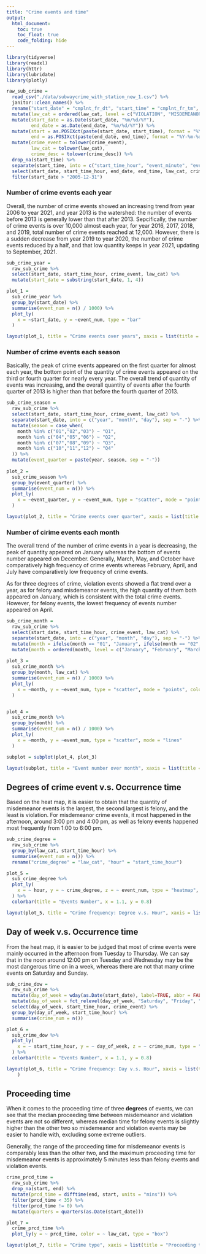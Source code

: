```yaml
---
title: "Crime events and time"
output: 
  html_document: 
    toc: true
    toc_float: true
    code_folding: hide
---
```


<link rel="stylesheet" href="academicons.css"/>
<link rel="stylesheet" href="styles.css" type="text/css">

```r
library(tidyverse)
library(readxl)
library(httr)
library(lubridate)
library(plotly) 
```

```r
raw_sub_crime = 
  read_csv("./data/subwaycrime_with_station_new_1.csv") %>% 
  janitor::clean_names() %>% 
  rename("start_date" = "cmplnt_fr_dt", "start_time" = "cmplnt_fr_tm", "end_date" = "cmplnt_to_dt", "end_time" = "cmplnt_to_tm", "law_cat" = "law_cat_cd", "crime_event" = "ofns_desc", "crime_desc" = "pd_desc") %>% 
  mutate(law_cat = ordered(law_cat, level = c("VIOLATION", "MISDEMEANOR", "FELONY"))) %>% 
  mutate(start_date = as.Date(start_date, "%m/%d/%Y"), 
         end_date = as.Date(end_date, "%m/%d/%Y")) %>% 
  mutate(start = as.POSIXct(paste(start_date, start_time), format = "%Y-%m-%d %H:%M:%S"), 
         end = as.POSIXct(paste(end_date, end_time), format = "%Y-%m-%d %H:%M:%S")) %>% 
  mutate(crime_event = tolower(crime_event),
         law_cat = tolower(law_cat),
         crime_desc = tolower(crime_desc)) %>% 
  drop_na(start_time) %>% 
  separate(start_time, into = c("start_time_hour", "event_minute", "event_second"), sep = ":") %>% 
  select(start_date, start_time_hour, end_date, end_time, law_cat, crime_event, crime_desc, start, end) %>% 
  filter(start_date > "2005-12-31")
```

### Number of crime events each year

Overall,  the number of crime events showed an increasing trend from year 2006 to year 2021, and year 2013 is the watershed: the number of events before 2013 is generally lower than that after 2013. Sepcifically, the number of crime events is over 10,000 almost each year, for year 2016, 2017, 2018, and 2019, total number of crime events reached at 12,000. However, there is a sudden decrease from year 2019 to year 2020, the number of crime events reduced by a half, and that low quantity keeps in year 2021, updating to September, 2021. 

```r
sub_crime_year = 
  raw_sub_crime %>% 
  select(start_date, start_time_hour, crime_event, law_cat) %>% 
  mutate(start_date = substring(start_date, 1, 4))

plot_1 = 
  sub_crime_year %>% 
  group_by(start_date) %>% 
  summarise(event_num = n() / 1000) %>% 
  plot_ly(
    x = ~start_date, y = ~event_num, type = "bar"
  )

layout(plot_1, title = "Crime events over years", xaxis = list(title = "Year"), yaxis = list(title = "Number of Crime Events (K)"))
```

### Number of crime events each season

Basically, the peak of crime events appeared on the first quarter for almost each year, the bottom point of the quantity of crime events appeared on the third or fourth quarter for nearly every year.
The overall trend of quantity of events was increasing, and the overall quantity of events after the fourth quarter of 2013 is higher than that before the fourth quarter of 2013.

```r
sub_crime_season = 
  raw_sub_crime %>% 
  select(start_date, start_time_hour, crime_event, law_cat) %>% 
  separate(start_date, into = c("year", "month", "day"), sep = "-") %>% 
  mutate(season = case_when(
    month %in% c("01","02","03") ~ "Q1",
    month %in% c("04","05","06") ~ "Q2",
    month %in% c("07","08","09") ~ "Q3",
    month %in% c("10","11","12") ~ "Q4"
  )) %>% 
  mutate(event_quarter = paste(year, season, sep = "-"))
  
plot_2 = 
  sub_crime_season %>% 
  group_by(event_quarter) %>% 
  summarise(event_num = n()) %>% 
  plot_ly(
    x = ~event_quarter, y = ~event_num, type = "scatter", mode = "points"
  )

layout(plot_2, title = "Crime events over quarter", xaxis = list(title = "Quarter"), yaxis = list(title = "Number of Crime Events"), width = 800)
```

### Number of cirime events each month

The overall trend of the number of crime events in a year is decreasing, the peak of quantity appeared on January whereas the bottom of events number appeared on December. Generally, March, May, and October have comparatively high frequency of crime events whereas February, April, and July have comparatively low frequency of crime events.

As for three degrees of crime, violation events showed a flat trend over a year, as for felony and misdemeanor events, the high quantity of them both appeared on January, which is consistent with the total crime events. However, for felony events, the lowest frequency of events number appeared on April.

```r
sub_crime_month = 
  raw_sub_crime %>% 
  select(start_date, start_time_hour, crime_event, law_cat) %>% 
  separate(start_date, into = c("year", "month", "day"), sep = "-") %>% 
  mutate(month = ifelse(month == "01", "January", ifelse(month == "02", "February", ifelse(month == "03", "March", ifelse(month == "04", "April", ifelse(month == "05", "May", ifelse(month == "06", "June", ifelse(month == "07", "July", ifelse(month == "08", "August", ifelse(month == "09", "September", ifelse(month == "10", "October", ifelse(month == "11", "November", "December")))))))))))) %>% 
  mutate(month = ordered(month, level = c("January", "February", "March", "April", "May", "June", "July", "August", "September", "October", "November", "December")))
  
plot_3 = 
  sub_crime_month %>% 
  group_by(month, law_cat) %>% 
  summarise(event_num = n() / 1000) %>% 
  plot_ly(
    x = ~month, y = ~event_num, type = "scatter", mode = "points", color = ~law_cat
  )


plot_4 = 
  sub_crime_month %>% 
  group_by(month) %>% 
  summarise(event_num = n() / 1000) %>% 
  plot_ly(
    x = ~month, y = ~event_num, type = "scatter", mode = "lines"
  )

subplot = subplot(plot_4, plot_3)

layout(subplot, title = "Event number over month", xaxis = list(title = "Month"), yaxis = list(title = "Number of crime events (K)"), width = 1000)
```

## Degrees of crime event v.s. Occurrence time

Based on the heat map, it is easier to obtain that the quantity of misdemeanor events is the largest, the second largest is felony, and the least is violation. For misdemeanor crime events, it most happened in the afternoon, around 3:00 pm and 4:00 pm, as well as felony events happened most frequently from 1:00 to 6:00 pm.

```r
sub_crime_degree = 
  raw_sub_crime %>% 
  group_by(law_cat, start_time_hour) %>% 
  summarise(event_num = n()) %>% 
  rename("crime_degree" = "law_cat", "hour" = "start_time_hour")

plot_5 = 
  sub_crime_degree %>% 
  plot_ly(
    x = ~ hour, y = ~ crime_degree, z = ~ event_num, type = "heatmap", colors = "YlGn"
  ) %>%
  colorbar(title = "Events Number", x = 1.1, y = 0.8) 

layout(plot_5, title = "Crime frequency: Degree v.s. Hour", xaxis = list(title = "Hour"), yaxis = list(title = "Degree"), width = 850, height = 400)
```

## Day of week v.s. Occurrence time

From the heat map, it is easier to be judged that most of crime events were mainly occurred in the afternoon from Tuesday to Thursday. We can say that in the noon around 12:00 pm on Tuesday and Wednesday may be the most dangerous time on in a week, whereas there are not that many crime events on Saturday and Sunday.

```r
sub_crime_dow = 
  raw_sub_crime %>% 
  mutate(day_of_week = wday(as.Date(start_date), label=TRUE, abbr = FALSE)) %>% 
  mutate(day_of_week = fct_relevel(day_of_week, "Saturday", "Friday", "Thursday", "Wednesday", "Tuesday", "Monday", "Sunday")) %>%
  select(day_of_week, start_time_hour, crime_event) %>% 
  group_by(day_of_week, start_time_hour) %>% 
  summarise(crime_num = n())

plot_6 = 
  sub_crime_dow %>% 
  plot_ly(
    x = ~ start_time_hour, y = ~ day_of_week, z = ~ crime_num, type = "heatmap", colors = "BuPu"
  ) %>%
  colorbar(title = "Events Number", x = 1.1, y = 0.8) 

layout(plot_6, title = "Crime frequency: Day v.s. Hour", xaxis = list(title = "Hour"), yaxis = list(title = "Day of week"), width = 850, height = 430
    )
```

## Proceeding time

When it comes to the proceeding time of three **degrees** of events, we can see that the median proceeding time between misdemeanor and violation events are not so different, whereas median time for felony events is slightly higher than the other two so misdemeanor and violation events may be easier to handle with, excluding some extreme outliers.

Generally, the range of the proceeding time for misdemeanor events is comparably less than the other two, and the maximum proceeding time for misdemeanor events is approximately 5 minutes less than felony events and violation events.

```r
crime_prcd_time = 
  raw_sub_crime %>% 
  drop_na(start, end) %>%
  mutate(prcd_time = difftime(end, start, units = "mins")) %>% 
  filter(prcd_time < 35) %>% 
  filter(prcd_time != 0) %>% 
  mutate(quarters = quarters(as.Date(start_date)))

plot_7 = 
  crime_prcd_time %>% 
  plot_ly(y = ~ prcd_time, color = ~ law_cat, type = "box")

layout(plot_7, title = "Crime type", xaxis = list(title = "Proceeding time"), yaxis = list(title = "Crime type v.s. Proceeding time (mins)"))
```

